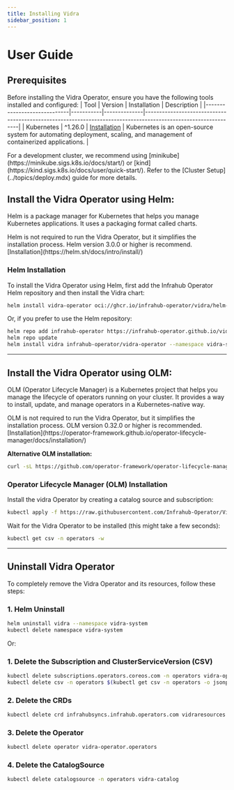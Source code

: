 ```yaml
---
title: Installing Vidra
sidebar_position: 1
---
```


# User Guide
## Prerequisites
Before installing the Vidra Operator, ensure you have the following tools installed and configured:
| Tool                        | Version   | Installation | Description                                                                                                   |
|-----------------------------|-----------|--------------|---------------------------------------------------------------------------------------------------------------|
| Kubernetes                  | ^1.26.0   | [Installation](https://kubernetes.io/docs/setup/) | Kubernetes is an open-source system for automating deployment, scaling, and management of containerized applications. |

<Admonition type="note" title="Note">
For a development cluster, we recommend using [minikube](https://minikube.sigs.k8s.io/docs/start/) or [kind](https://kind.sigs.k8s.io/docs/user/quick-start/). Refer to the [Cluster Setup](../topics/deploy.mdx) guide for more details.
</Admonition>

## Install the Vidra Operator using Helm:
Helm is a package manager for Kubernetes that helps you manage Kubernetes applications. It uses a packaging format called charts.

<Admonition type="warning" title="Warning">
Helm is not required to run the Vidra Operator, but it simplifies the installation process. Helm version 3.0.0 or higher is recommend. [Installation](https://helm.sh/docs/intro/install/)
</Admonition>

### Helm Installation
To install the Vidra Operator using Helm, first add the Infrahub Operator Helm repository and then install the Vidra chart:

```sh
helm install vidra-operator oci://ghcr.io/infrahub-operator/vidra/helm-charts/vidra-operator --namespace vidra-system --create-namespace
```
Or, if you prefer to use the Helm repository:

```sh
helm repo add infrahub-operator https://infrahub-operator.github.io/vidra
helm repo update
helm install vidra infrahub-operator/vidra-operator --namespace vidra-system --create-namespace
```

---

## Install the Vidra Operator using OLM:
OLM (Operator Lifecycle Manager) is a Kubernetes project that helps you manage the lifecycle of operators running on your cluster. It provides a way to install, update, and manage operators in a Kubernetes-native way.


<Admonition type="warning" title="Warning">
OLM is not required to run the Vidra Operator, but it simplifies the installation process. OLM version 0.32.0 or higher is recommended. [Installation](https://operator-framework.github.io/operator-lifecycle-manager/docs/installation/)

**Alternative OLM installation:**

```sh
curl -sL https://github.com/operator-framework/operator-lifecycle-manager/releases/download/v0.32.0/install.sh | bash -s v0.32.0
```
</Admonition>

### Operator Lifecycle Manager (OLM) Installation

Install the vidra Operator by creating a catalog source and subscription:

```sh
kubectl apply -f https://raw.githubusercontent.com/Infrahub-Operator/Vidra/main/install/catalogsource.yaml -f https://raw.githubusercontent.com/Infrahub-Operator/Vidra/main/install/subscription.yaml
```

Wait for the Vidra Operator to be installed (this might take a few seconds):

```sh
kubectl get csv -n operators -w
```

---


## Uninstall Vidra Operator

To completely remove the Vidra Operator and its resources, follow these steps:

### 1. Helm Uninstall
```sh
helm uninstall vidra --namespace vidra-system
kubectl delete namespace vidra-system
```

Or:

### 1. Delete the Subscription and ClusterServiceVersion (CSV)

```sh
kubectl delete subscriptions.operators.coreos.com -n operators vidra-operator-subscription 
kubectl delete csv -n operators $(kubectl get csv -n operators -o jsonpath="{.items[?(@.metadata.labels['operators.coreos.com/vidra.operators')].metadata.name}")
```


### 2. Delete the CRDs

```sh
kubectl delete crd infrahubsyncs.infrahub.operators.com vidraresources.infrahub.operators.com.
```

### 3. Delete the Operator

```sh
kubectl delete operator vidra-operator.operators
```

### 4. Delete the CatalogSource

```sh
kubectl delete catalogsource -n operators vidra-catalog
```
